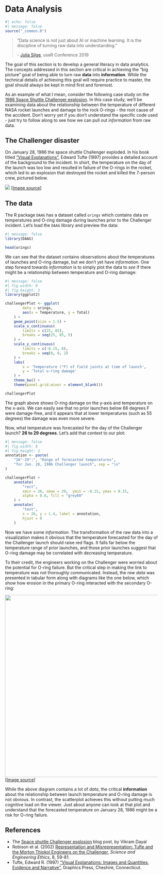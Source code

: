 # Data Analysis {#sec-data-analysis .unnumbered}

```r
#| echo: false
#| message: false
source("_common.R")
```

> "Data science is not just about AI or machine learning. It is the discipline of turning raw data into understanding."
>
> \- [Julia Silge](https://juliasilge.com/), useR Conference 2019

The goal of this section is to develop a general literacy in data analytics. The concepts addressed in this section are critical in achieving the "big picture" goal of being able to turn raw **data** into **information**. While the technical details of achieving this goal will require practice to master, the goal should always be kept in mind first and foremost.

As an example of what I mean, consider the following case study on the [1986 Space Shuttle Challenger explosion](https://en.wikipedia.org/wiki/Space_Shuttle_Challenger_disaster). In this case study, we'll be examining data about the relationship between the temperature of different NASA rocket launches and damage to the rock O-rings - the root cause of the accident. Don't worry yet if you don't understand the specific code used - just try to follow along to see how we can pull out _information_ from raw data.

## The Challenger disaster

On January 28, 1986 the space shuttle Challenger exploded. In his book titled ["Visual Explanations"](https://www.edwardtufte.com/tufte/books_visex), Edward Tufte (1997) provides a detailed account of the background to the incident. In short, the temperature on the day of the launch was too low and resulted in failure of the O-rings in the rocket, which led to an explosion that destroyed the rocket and killed the 7-person crew, pictured below.

![](images/challenger_crew.jpg)
[[Image source](https://www.flickr.com/photos/gsfc/12191288154)]

## The data

The R package `DAAG` has a dataset called `orings` which contains data on temperatures and O-ring damage during launches prior to the Challenger incident. Let's load the `DAAG` library and preview the data:

```r
#| message: false
library(DAAG)

head(orings)
```

We can see that the dataset contains observations about the temperatures of launches and O-ring damage, but we don't yet have _information_. One step forward towards _information_ is to simply plot the data to _see_ if there might be a relationship between temperature and O-ring damage:

```r
#| message: false
#| fig.width: 8
#| fig.height: 3
library(ggplot2)

challengerPlot <- ggplot(
        data = orings, 
        aes(x = Temperature, y = Total)
    ) +
    geom_point(size = 1.5) +
    scale_x_continuous(
        limits = c(25, 85), 
        breaks = seq(25, 85, 5)
    ) +
    scale_y_continuous(
        limits = c(-0.15, 8), 
        breaks = seq(0, 8, 2)
    ) +
    labs(
        x = 'Temperature (°F) of field joints at time of launch',
        y = 'Total o-ring damage'
    ) +
    theme_bw() +
    theme(panel.grid.minor = element_blank())

challengerPlot
```

The graph above shows O-ring damage on the y-axis and temperature on the x-axis. We can easily see that no prior launches below 66 degrees F were damage-free, and it appears that at lower temperatures (such as 55 degrees) the damage was even more severe.

Now, what temperature was forecasted for the day of the Challenger launch? **26 to 29 degrees**. Let's add that context to our plot:

```r
#| message: false
#| fig.width: 8
#| fig.height: 3
annotation <- paste(
    "26°-29°:", "Range of forecasted temperatures",
    "for Jan. 28, 1986 Challenger launch", sep = "\n"
)

challengerPlot +
    annotate(
        "rect", 
        xmin = 26, xmax = 29,  ymin = -0.15, ymax = 0.15,
        alpha = 0.6, fill = "grey60"
    ) +
    annotate(
        "text", 
        x = 26, y = 1.4, label = annotation, 
        hjust = 0
    )
```

Now we have some _information_. The transformation of the raw data into a visualization makes it obvious that the temperature forecasted for the day of the Challenger launch should raise red flags. It falls far below the temperature range of prior launches, and those prior launches suggest that O-ring damage may be correlated with decreasing temperature.

To their credit, the engineers working on the Challenger were worried about the potential for O-ring failure. But the critical step in making the link to temperature was not thoroughly communicated. Instead, the _raw data_ was presented in tabular form along with diagrams like the one below, which show how erosion in the primary O-ring interacted with the secondary O-ring:

![](images/rockets_chart.png){ width=600 }
[[Image source](https://www.edwardtufte.com/tufte/books_visex)]

While the above diagram contains a lot of _data_, the critical **information** about the relationship between launch temperature and O-ring damage is not obvious. In contrast, the scatterplot achieves this without putting much cognitive load on the viewer. Just about anyone can look at that plot and understand that the forecasted temperature on January 28, 1986 might be a risk for O-ring failure.

## References {.unnumbered}

- The [Space shuttle Challenger explosion](https://vizdatar.wordpress.com/2015/05/06/space-shuttle-challenger-explosion-2/) blog post, by Vikram Dayal
- Robison et al. (2002) [Representation and Misrepresentation: Tufte and the Morton Thiokol Engineers on the Challenger](https://people.rit.edu/wlrgsh/FINRobison.pdf), _Science and Engineering Ethics_, 8, 59-81.
- Tufte, Edward R. (1997) ["Visual Explanations: Images and Quantities, Evidence and Narrative"](https://www.edwardtufte.com/tufte/books_visex), Graphics Press, Cheshire, Connecticut.
